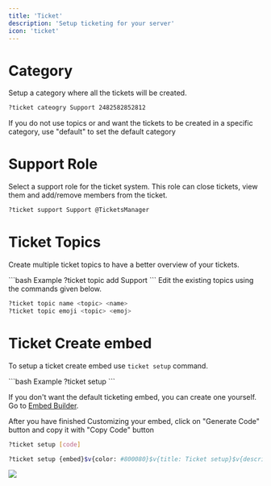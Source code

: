 ---
title: 'Ticket'
description: 'Setup ticketing for your server'
icon: 'ticket'
---


# Category 
Setup a category where all the tickets will be created.

<CodeGroup>

  ```bash Example
  ?ticket cateogry Support 2482582852812
  ```

</CodeGroup>

<Info>
If you do not use topics or and want the tickets to be created in a specific category, use "default" to set the default category
</Info>

# Support Role
Select a support role for the ticket system. This role can close tickets, view them and add/remove members from the ticket.

<CodeGroup>

  ```bash Example
  ?ticket support Support @TicketsManager
  ```

</CodeGroup>

# Ticket Topics
Create multiple ticket topics to have a better overview of your tickets.

<CodeGroup>
  ```bash Example
  ?ticket topic add Support
  ```


</CodeGroup>

<Tip>
Edit the existing topics using the commands given below.
</Tip>

```bash
?ticket topic name <topic> <name>
?ticket topic emoji <topic> <emoj>
```

# Ticket Create embed
To setup a ticket create embed use `ticket setup` command.


<CodeGroup>
  ```bash Example
  ?ticket setup
  ```

</CodeGroup>

If you don't want the default ticketing embed, you can create one yourself. Go to [Embed Builder](https://cypherbot.space/embed).

After you have finished Customizing your embed, click on "Generate Code" button and copy it with "Copy Code" button

<CodeGroup>

  ```bash Syntax
  ?ticket setup [code]
  ```
  ```bash Example
  ?ticket setup {embed}$v{color: #800080}$v{title: Ticket setup}$v{description: Create a ticket using the button below}
  ```

</CodeGroup>

<Frame>
  <img src="/images/server\ticket/ticketsetup.png" />
</Frame>
